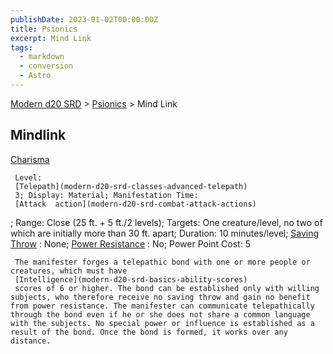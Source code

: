 ```yaml
---
publishDate: 2023-01-02T00:00:00Z
title: Psionics
excerpt: Mind Link
tags:
  - markdown
  - conversion
  - Astro
---
```


[Modern d20 SRD](/#modernD20) > [Psionics](modern-d20-srd-psionics-index) > Mind Link

## Mindlink

[Charisma](modern-d20-srd-basics-ability-scores)

     Level:
     [Telepath](modern-d20-srd-classes-advanced-telepath)
     3; Display: Material; Manifestation Time:
     [Attack  action](modern-d20-srd-combat-attack-actions)
; Range: Close (25 ft. + 5 ft./2 levels); Targets: One creature/level, no two of which are initially more than 30 ft. apart; Duration: 10 minutes/level;
[Saving Throw](modern-d20-srd-basics-saving-throws)
: None;
[Power Resistance](modern-d20-srd-special-abilities-power-resistance)
: No; Power Point Cost: 5

     The manifester forges a telepathic bond with one or more people or creatures, which must have
     [Intelligence](modern-d20-srd-basics-ability-scores)
     scores of 6 or higher. The bond can be established only with willing subjects, who therefore receive no saving throw and gain no benefit from power resistance. The manifester can communicate telepathically through the bond even if he or she does not share a common language with the subjects. No special power or influence is established as a result of the bond. Once the bond is formed, it works over any distance.
